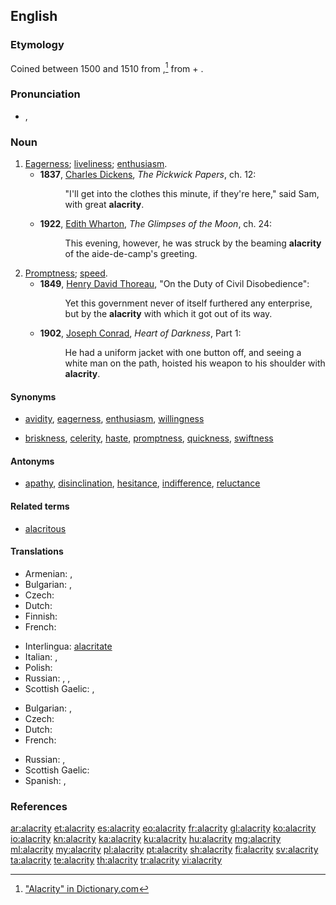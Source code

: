 {{was wotd|2009|May|2}}
==English==

===Etymology===
Coined between 1500 and 1510 from {{etyl|la}} {{term|alacritas|alacritās|lang=la}},<ref>[http://dictionary.reference.com/browse/alacrity "Alacrity" in Dictionary.com]</ref> from {{term|alacer||brisk|lang=la}} + {{term|-itas||-ity|lang=la}}.

===Pronunciation===
* {{a|UK|US}} {{IPA|/əˈlæk.ɹɪ.ti/|/əˈlæk.ɹə.ti/}}, {{X-SAMPA|/@"l{k.rI.ti/}}
*: {{audio|en-us-alacrity.ogg|Audio (US)}}

===Noun===
{{en-noun|alacrities}}

# [[eagerness|Eagerness]]; [[liveliness]]; [[enthusiasm]].
#* '''1837''', [[w:Charles Dickens|Charles Dickens]], ''The Pickwick Papers'', ch. 12:
#*: "I'll get into the clothes this minute, if they're here," said Sam, with great '''alacrity'''.
#* '''1922''', [[w:Edith Wharton|Edith Wharton]], ''The Glimpses of the Moon'', ch. 24:
#*: This evening, however, he was struck by the beaming '''alacrity''' of the aide-de-camp's greeting.
# [[promptness|Promptness]]; [[speed]].
#* '''1849''', [[w:Henry David Thoreau|Henry David Thoreau]], "On the Duty of Civil Disobedience":
#*: Yet this government never of itself furthered any enterprise, but by the '''alacrity''' with which it got out of its way.
#* '''1902''', [[w:Joseph Conrad|Joseph Conrad]], ''Heart of Darkness'', Part 1:
#*: He had a uniform jacket with one button off, and seeing a white man on the path, hoisted his weapon to his shoulder with '''alacrity'''.

====Synonyms====
* {{sense|eagerness}} [[avidity]], [[eagerness]], [[enthusiasm]], [[willingness]]
* {{sense|promptness}} [[briskness]], [[celerity]], [[haste]], [[promptness]], [[quickness]], [[swiftness]]

====Antonyms====
* {{sense|eagerness}} [[apathy]], [[disinclination]], [[hesitance]], [[indifference]], [[reluctance]]

====Related terms====
* [[alacritous]]

====Translations====
{{trans-top|eagerness}}
* Armenian: {{t-|hy|պատրաստակամություն|tr=patrastakamut’yun}},  {{t-|hy|աշխուժություն|tr=ašxužut’yun}}
* Bulgarian: {{t+|bg|готовност}},  {{t+|bg|усърдие}}
* Czech: {{t-|cs|čilost|f}}
* Dutch: {{t+|nl|bereidwilligheid}}
* Finnish: {{t+|fi|into}}
* French: {{t+|fr|empressement|m}}
{{trans-mid}}
* Interlingua: [[alacritate]]
* Italian: {{t-|it|alacrità|f}}, {{t-|it|solerzia|f}}
* Polish: {{t-|pl|skwapliwość|f}}
* Russian: {{t+|ru|готовность|f|tr=gotóvnost’}},  {{t+|ru|живость|f|tr=žívost’}},  {{t+|ru|рвение|n|tr=rvénie}}
* Scottish Gaelic: {{t-|gd|sunnd|f}}, {{t-|gd|sùrd|m}}
{{trans-bottom}}

{{trans-top|promptness}}
* Bulgarian: {{t+|bg|живост}},  {{t+|bg|пъргавост}}
* Czech: {{t-|cs|hbitost|f}}
* Dutch: {{t-|nl|vlugheid}}
* French: {{t+|fr|rapidité|f}}
{{trans-mid}}
* Russian: {{t+|ru|расторопность|f|tr=rastorópnost’}},  {{t+|ru|проворство|n|tr=provórstvo}}
* Scottish Gaelic: {{t-|gd|sgiobaltachd|f}}
* Spanish: {{t+|es|alacridad|f}}, {{t+|es|presteza|f}}
{{trans-bottom}}

===References===
<references/>

[[ar:alacrity]]
[[et:alacrity]]
[[es:alacrity]]
[[eo:alacrity]]
[[fr:alacrity]]
[[gl:alacrity]]
[[ko:alacrity]]
[[io:alacrity]]
[[kn:alacrity]]
[[ka:alacrity]]
[[ku:alacrity]]
[[hu:alacrity]]
[[mg:alacrity]]
[[ml:alacrity]]
[[my:alacrity]]
[[pl:alacrity]]
[[pt:alacrity]]
[[sh:alacrity]]
[[fi:alacrity]]
[[sv:alacrity]]
[[ta:alacrity]]
[[te:alacrity]]
[[th:alacrity]]
[[tr:alacrity]]
[[vi:alacrity]]